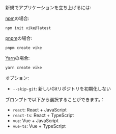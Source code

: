 新規でアプリケーションを立ち上げるには:

[npm](https://www.npmjs.com/)の場合:

```shell
npm init vike@latest
```

[pnpm](https://pnpm.io/)の場合:

```shell
pnpm create vike
```

[Yarn](https://yarnpkg.com/)の場合:

```shell
yarn create vike
```

オプション:

- `--skip-git`: 新しいGitリポジトリを初期化しない

ブロンプトで以下から選択することができます。：

- `react`: React + JavaScript
- `react-ts`: React + TypeScript
- `vue`: Vue + JavaScript
- `vue-ts`: Vue + TypeScript
